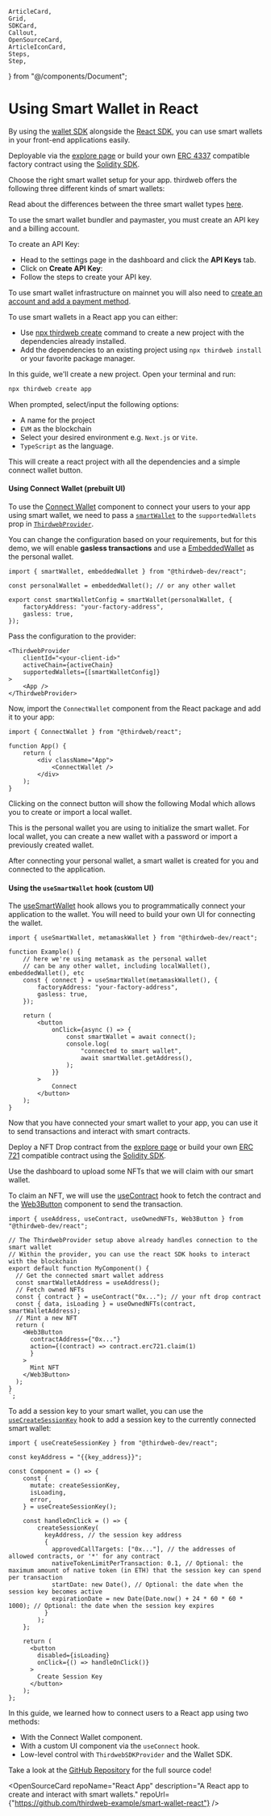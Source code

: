 	ArticleCard,
	Grid,
	SDKCard,
	Callout,
	OpenSourceCard,
	ArticleIconCard,
	Steps,
	Step,
} from "@/components/Document";

# Using Smart Wallet in React

By using the [wallet SDK](/references/wallets) alongside the [React SDK](/react), you can use smart wallets in your front-end applications easily.

<Steps>

<Step title="Deploy an Account Factory">

Deployable via the [explore page](https://thirdweb.com/explore/smart-wallet) or build your own [ERC 4337](https://eips.ethereum.org/EIPS/eip-4337) compatible factory contract using the [Solidity SDK](/solidity).

Choose the right smart wallet setup for your app. thirdweb offers the following three different kinds of smart wallets:

<Grid>
	<ArticleIconCard
		title="Account Factory"
		href="https://thirdweb.com/thirdweb.eth/AccountFactory"
		icon={WalletsSmartIcon}
	/>
	<ArticleIconCard
		title="Managed Account Factory"
		href="https://thirdweb.com/thirdweb.eth/ManagedAccountFactory"
		icon={WalletsSmartIcon}
	/>
	<ArticleIconCard
		title="Dynamic Account Factory"
		href="https://thirdweb.com/thirdweb.eth/DynamicAccountFactory"
		icon={WalletsSmartIcon}
	/>
</Grid>

Read about the differences between the three smart wallet types [here](/smart-wallet/how-it-works).

</Step>
<Step title="Create an API key">

To use the smart wallet bundler and paymaster, you must create an API key and a billing account.

To create an API Key:

- Head to the settings page in the dashboard and click the **API Keys** tab.
- Click on **Create API Key**:
- Follow the steps to create your API key.

To use smart wallet infrastructure on mainnet you will also need to [create an account and add a payment method](https://thirdweb.com/dashboard/settings/billing).

</Step>

<Step title="Create an App">

To use smart wallets in a React app you can either:

- Use [npx thirdweb create](/cli/create) command to create a new project with the dependencies already installed.
- Add the dependencies to an existing project using `npx thirdweb install` or your favorite package manager.

In this guide, we'll create a new project. Open your terminal and run:

```bash
npx thirdweb create app
```

When prompted, select/input the following options:

- A name for the project
- `EVM` as the blockchain
- Select your desired environment e.g. `Next.js` or `Vite`.
- `TypeScript` as the language.

This will create a react project with all the dependencies and a simple connect wallet button.

</Step>
<Step title="Build your connection UI">

#### Using Connect Wallet (prebuilt UI)

To use the [Connect Wallet](/references/react/v4/ConnectWallet) component to connect your users to your app using smart wallet,
we need to pass a [`smartWallet`](/references/react/v4/smartWallet) to the `supportedWallets` prop in [`ThirdwebProvider`](/references/react/v4/ThirdwebProvider).

You can change the configuration based on your requirements,
but for this demo, we will enable **gasless transactions** and use a [EmbeddedWallet](/references/react/v4/embeddedWallet) as the personal wallet.

```tsx
import { smartWallet, embeddedWallet } from "@thirdweb-dev/react";

const personalWallet = embeddedWallet(); // or any other wallet

export const smartWalletConfig = smartWallet(personalWallet, {
	factoryAddress: "your-factory-address",
	gasless: true,
});
```

Pass the configuration to the provider:

```tsx
<ThirdwebProvider
	clientId="<your-client-id>"
	activeChain={activeChain}
	supportedWallets={[smartWalletConfig]}
>
	<App />
</ThirdwebProvider>
```

Now, import the `ConnectWallet` component from the React package and add it to your app:

```tsx
import { ConnectWallet } from "@thirdweb/react";

function App() {
	return (
		<div className="App">
			<ConnectWallet />
		</div>
	);
}
```

Clicking on the connect button will show the following Modal which allows you to create or import a local wallet.

This is the personal wallet you are using to initialize the smart wallet. For local wallet, you can create a new wallet with a password or import a previously created wallet.

After connecting your personal wallet, a smart wallet is created for you and connected to the application.

#### Using the `useSmartWallet` hook (custom UI)

The [useSmartWallet](/references/react/v4/useSmartWallet) hook allows you to programmatically connect your application to the wallet. You will need to build your own UI for connecting the wallet.

```tsx
import { useSmartWallet, metamaskWallet } from "@thirdweb-dev/react";

function Example() {
	// here we're using metamask as the personal wallet
	// can be any other wallet, including localWallet(), embeddedWallet(), etc
	const { connect } = useSmartWallet(metamaskWallet(), {
		factoryAddress: "your-factory-address",
		gasless: true,
	});

	return (
		<button
			onClick={async () => {
				const smartWallet = await connect();
				console.log(
					"connected to smart wallet",
					await smartWallet.getAddress(),
				);
			}}
		>
			Connect
		</button>
	);
}
```

</Step>
<Step title="Use the Smart Wallet">

Now that you have connected your smart wallet to your app, you can use it to send transactions and interact with smart contracts.

Deploy a NFT Drop contract from the [explore page](https://thirdweb.com/explore/nft-drop) or build your own [ERC 721](https://eips.ethereum.org/EIPS/eip-721) compatible contract using the [Solidity SDK](/solidity).

Use the dashboard to upload some NFTs that we will claim with our smart wallet.

To claim an NFT, we will use the [useContract](/references/react/v4/useContract) hook to fetch the contract and the [Web3Button](/react/v4/components/Web3Button) component to send the transaction.

```tsx
import { useAddress, useContract, useOwnedNFTs, Web3Button } from "@thirdweb-dev/react";

// The ThirdwebProvider setup above already handles connection to the smart wallet
// Within the provider, you can use the react SDK hooks to interact with the blockchain
export default function MyComponent() {
  // Get the connected smart wallet address
  const smartWalletAddress = useAddress();
  // Fetch owned NFTs
  const { contract } = useContract("0x..."); // your nft drop contract
  const { data, isLoading } = useOwnedNFTs(contract, smartWalletAddress);
  // Mint a new NFT
  return (
    <Web3Button
      contractAddress={"0x..."}
      action={(contract) => contract.erc721.claim(1)
      }
    >
      Mint NFT
    </Web3Button>
  );
}
`;
```

</Step>
<Step title="Bonus: Add a Session Key">

To add a session key to your smart wallet, you can use the [`useCreateSessionKey`](/references/react/v4/useCreateSessionKey) hook to add a session key to the currently connected smart wallet:

```tsx
import { useCreateSessionKey } from "@thirdweb-dev/react";

const keyAddress = "{{key_address}}";

const Component = () => {
    const {
      mutate: createSessionKey,
      isLoading,
      error,
    } = useCreateSessionKey();

    const handleOnClick = () => {
	    createSessionKey(
          keyAddress, // the session key address
          {
            approvedCallTargets: ["0x..."], // the addresses of allowed contracts, or '*' for any contract
            nativeTokenLimitPerTransaction: 0.1, // Optional: the maximum amount of native token (in ETH) that the session key can spend per transaction
            startDate: new Date(), // Optional: the date when the session key becomes active
            expirationDate = new Date(Date.now() + 24 * 60 * 60 * 1000); // Optional: the date when the session key expires
          }
        );
    };

    return (
      <button
        disabled={isLoading}
        onClick={() => handleOnClick()}
      >
        Create Session Key
      </button>
    );
};
```

</Step>

<Step title="Conclusion">

In this guide, we learned how to connect users to a React app using two methods:

- With the Connect Wallet component.
- With a custom UI component via the `useConnect` hook.
- Low-level control with `ThirdwebSDKProvider` and the Wallet SDK.

Take a look at the [GitHub Repository](https://github.com/thirdweb-example/smart-wallet-react) for the full source code!

<OpenSourceCard
	repoName="React App"
	description="A React app to create and interact with smart wallets."
	repoUrl={"https://github.com/thirdweb-example/smart-wallet-react"}
/>
</Step>
</Steps>

